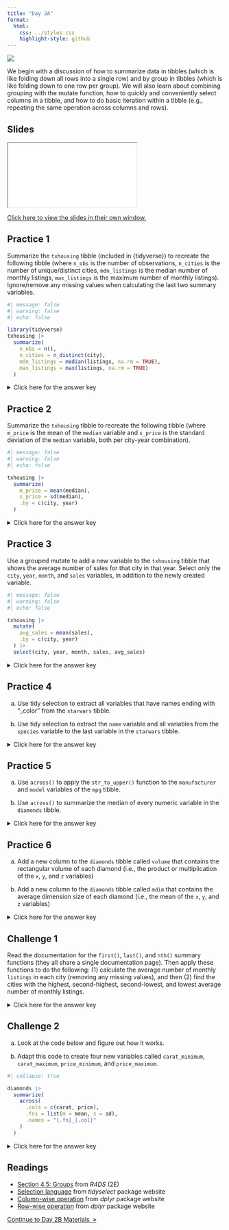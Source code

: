 ```yaml
---
title: "Day 2A"
format:
  html:
    css: ../styles.css
    highlight-style: github
---
```


![](../img/processing_2780E3.svg){.hero}

We begin with a discussion of how to summarize data in tibbles (which is like folding down all rows into a single row) and by group in tibbles (which is like folding down to one row per group). We will also learn about combining grouping with the mutate function, how to quickly and conveniently select columns in a tibble, and how to do basic iteration within a tibble (e.g., repeating the same operation across columns and rows).

## Slides

<iframe class="slide-deck" src="./Slides/2A_Slides.html" title="Day 2A Slideshow">
</iframe>

[Click here to view the slides in their own window.](./Slides/2A_Slides.html)

## Practice 1

Summarize the `txhousing` tibble (included in \{tidyverse\}) to recreate the following tibble (where `n_obs` is the number of observations, `n_cities` is the number of unique/distinct cities, `mdn_listings` is the median number of monthly listings, `max_listings` is the maximum number of monthly listings). Ignore/remove any missing values when calculating the last two summary variables.

```r
#| message: false
#| warning: false
#| echo: false

library(tidyverse)
txhousing |> 
  summarize(
    n_obs = n(),
    n_cities = n_distinct(city),
    mdn_listings = median(listings, na.rm = TRUE),
    max_listings = max(listings, na.rm = TRUE)
  )
```

<p><details>
<summary>Click here for the answer key</summary>
<blockquote>

```r
#| message: false
#| warning: false
#| collapse: true

library(tidyverse)
txhousing |> 
  summarize(
    n_obs = n(),
    n_cities = n_distinct(city),
    mdn_listings = median(listings, na.rm = TRUE),
    max_listings = max(listings, na.rm = TRUE)
  )
```

</blockquote></details></p>

## Practice 2

Summarize the `txhousing` tibble to recreate the following tibble (where `m_price` is the mean of the `median` variable and `s_price` is the standard deviation of the `median` variable, both per city-year combination).

```r
#| message: false
#| warning: false
#| echo: false

txhousing |> 
  summarize(
    m_price = mean(median),
    s_price = sd(median),
    .by = c(city, year)
  )
```


<p><details>
<summary>Click here for the answer key</summary>
<blockquote>

```r
#| message: false
#| warning: false
#| collapse: true

txhousing |> 
  summarize(
    m_price = mean(median),
    s_price = sd(median),
    .by = c(city, year)
  )
```

</blockquote></details></p>

## Practice 3

Use a grouped mutate to add a new variable to the `txhousing` tibble that shows the average number of sales for that city in that year. Select only the `city`, `year`, `month`, and `sales` variables, in addition to the newly created variable.

```r
#| message: false
#| warning: false
#| echo: false

txhousing |> 
  mutate(
    avg_sales = mean(sales),
    .by = c(city, year)
  ) |> 
  select(city, year, month, sales, avg_sales)
```

<p><details>
<summary>Click here for the answer key</summary>
<blockquote>

```r
#| message: false
#| warning: false
#| collapse: true

txhousing |> 
  mutate(
    avg_sales = mean(sales),
    .by = c(city, year)
  ) |> 
  select(city, year, month, sales, avg_sales)
```

</blockquote></details></p>

## Practice 4

a.    Use tidy selection to extract all variables that have names ending with "_color" from the `starwars` tibble.

b.    Use tidy selection to extract the `name` variable and all variables from the `species` variable to the last variable in the `starwars` tibble.

<p><details>
<summary>Click here for the answer key</summary>
<blockquote>

**Answer (a)**

```r
#| message: false
#| collapse: true

library(tidyverse)
starwars |> 
  select(ends_with("_color"))
```

**Answer (b)**

```r
#| collapse: true

starwars |> 
  select(name, species:last_col())
```

</blockquote></details></p>

## Practice 5

a.    Use `across()` to apply the `str_to_upper()` function to the `manufacturer` and `model` variables of the `mpg` tibble.

b.    Use `across()` to summarize the median of every numeric variable in the `diamonds` tibble.


<p><details>
<summary>Click here for the answer key</summary>
<blockquote>

**Answer (a)**

```r
#| collapse: true

mpg |> 
  mutate(
    across(
      .cols = c(manufacturer, model), 
      .fns = str_to_upper
    )
  )
```

**Answer (b)**

```r
#| collapse: true

diamonds |> 
  summarize(
    across(
      .cols = where(is.numeric), 
      .fns = median
    )
  )
```


</blockquote></details></p>

## Practice 6

a.    Add a new column to the `diamonds` tibble called `volume` that contains the rectangular volume of each diamond (i.e., the product or multiplication of the `x`, `y`, and `z` variables)

b.    Add a new column to the `diamonds` tibble called `mdim` that contains the average dimension size of each diamond (i.e., the mean of the `x`, `y`, and `z` variables)

<p><details>
<summary>Click here for the answer key</summary>
<blockquote>

**Answer (a)**

```r
#| collapse: true

diamonds |> 
  mutate(volume = x * y * z)
```

**Answer (b)**

```r
#| collapse: true

diamonds |> 
  mutate(mdim = rowMeans(pick(x, y, z)))
```

**Alternate Answer (b)**

```r
#| collapse: true

diamonds |> 
  # Create row identifier
  mutate(row_id = row_number()) |> 
  # Mutate while grouping by it
  mutate(
    mdim = mean(c(x, y, z)),
    .by = row_id
  )
```

</blockquote></details></p>

## Challenge 1

Read the documentation for the `first()`, `last()`, and `nth()` summary functions (they all share a single documentation page). Then apply these functions to do the following: (1) calculate the average number of monthly `listings` in each city (removing any missing values), and then (2) find the cities with the highest, second-highest, second-lowest, and lowest average number of monthly listings.

<p><details>
<summary>Click here for the answer key</summary>
<blockquote>
```r
#| collapse: true

txhousing |> 
  summarize(
    m_listings = mean(listings, na.rm = TRUE),
    .by = city
  ) |> 
  summarize(
    most = first(city, order_by = m_listings),
    second_most = nth(city, n = 2, order_by = m_listings),
    second_least = nth(city, n = -2, order_by = m_listings),
    least = last(city, order_by = m_listings)
  )
```
</blockquote></details></p>

## Challenge 2

a.    Look at the code below and figure out how it works.

b.    Adapt this code to create four new variables called `carat_minimum`, `carat_maximum`, `price_minimum`, and `price_maximum`.

```r
#| collapse: true

diamonds |> 
  summarize(
    across(
      .cols = c(carat, price),
      .fns = list(m = mean, s = sd),
      .names = "{.fn}_{.col}"
    )
  )
```

<p><details>
<summary>Click here for the answer key</summary>
<blockquote>

```r
#| collapse: true

diamonds |> 
  summarize(
    across(
      .cols = c(carat, price),
      .fns = list(minimum = min, maximum = max),
      .names = "{.col}_{.fn}"
    )
  )
```

</blockquote></details></p>

## Readings

- [Section 4.5: Groups](https://r4ds.hadley.nz/data-transform.html#groups) from *R4DS* (2E)
- [Selection language](https://tidyselect.r-lib.org/reference/language.html) from *tidyselect* package website
- [Column-wise operation](https://dplyr.tidyverse.org/articles/colwise.html) from *dplyr* package website
- [Row-wise operation](https://dplyr.tidyverse.org/articles/rowwise.html) from *dplyr* package website


::: {.text-center}
<a href="day2B.html" class="btn btn-primary mt-5" role="button" >Continue to Day 2B Materials&nbsp;&nbsp;&raquo;</a>
:::
